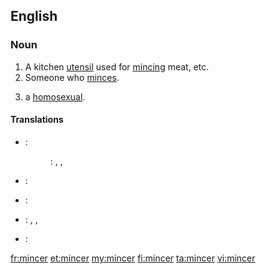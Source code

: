 ==English==

===Noun===
{{en-noun}}

# A kitchen [[utensil]] used for [[mince|mincing]] meat, etc.
# Someone who [[mince|minces]].
# {{British|slang|derogatory}} a [[homosexual]].

====Translations====
{{checktrans-top}}
* {{ttbc|Chinese}}:
*: {{ttbc|Mandarin}}: {{t|zh|絞肉機|sc=Hani}}, {{t|zh|绞肉机|tr=jiǎoròujī|sc=Hani}}, {{t|zh|碎肉器|tr=suìròuqì|sc=Hani}}
* {{ttbc|French}}: {{t|fr|hachoir|m}}
* {{ttbc|German}}: {{t|de|Fleischwolf|m}}
{{trans-mid}}
* {{ttbc|Japanese}}: {{t|ja|挽肉機|tr=ひきにくき, hikinikuki|sc=Jpan}}, {{t|ja|挽肉器|tr=ひきにくき, hikinikuki|sc=Jpan}}, {{t|ja|ミンサー|tr=minsā|sc=Jpan}}
* {{ttbc|Russian}}: {{t|ru|мясорубка|f|tr=mjasorúbka}}
{{trans-bottom}}

[[fr:mincer]]
[[et:mincer]]
[[my:mincer]]
[[fi:mincer]]
[[ta:mincer]]
[[vi:mincer]]